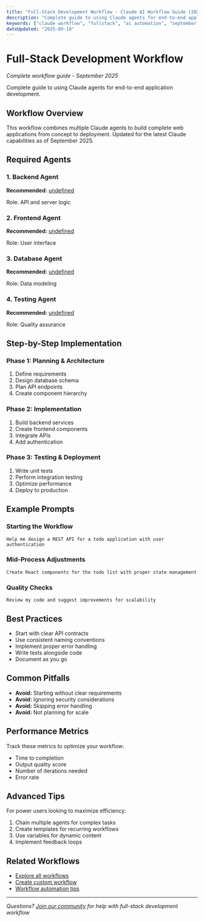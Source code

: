 ```yaml
---
title: "Full-Stack Development Workflow - Claude AI Workflow Guide (2025)"
description: "Complete guide to using Claude agents for end-to-end application development."
keywords: ["claude workflow", "fullstack", "ai automation", "september 2025"]
dateUpdated: "2025-09-18"
---
```


# Full-Stack Development Workflow

*Complete workflow guide - September 2025*

Complete guide to using Claude agents for end-to-end application development.

## Workflow Overview

This workflow combines multiple Claude agents to build complete web applications from concept to deployment. Updated for the latest Claude capabilities as of September 2025.

## Required Agents


### 1. Backend Agent
**Recommended:** [undefined](/agents/api-builder-agent)

Role: API and server logic


### 2. Frontend Agent
**Recommended:** [undefined](/agents/backend-architect-agent)

Role: User interface


### 3. Database Agent
**Recommended:** [undefined](/agents/database-specialist-agent)

Role: Data modeling


### 4. Testing Agent
**Recommended:** [undefined](/agents/frontend-specialist-agent)

Role: Quality assurance


## Step-by-Step Implementation

### Phase 1: Planning & Architecture
1. Define requirements
2. Design database schema
3. Plan API endpoints
4. Create component hierarchy

### Phase 2: Implementation
1. Build backend services
2. Create frontend components
3. Integrate APIs
4. Add authentication

### Phase 3: Testing & Deployment
1. Write unit tests
2. Perform integration testing
3. Optimize performance
4. Deploy to production

## Example Prompts

### Starting the Workflow
```
Help me design a REST API for a todo application with user authentication
```

### Mid-Process Adjustments
```
Create React components for the todo list with proper state management
```

### Quality Checks
```
Review my code and suggest improvements for scalability
```

## Best Practices

- Start with clear API contracts
- Use consistent naming conventions
- Implement proper error handling
- Write tests alongside code
- Document as you go

## Common Pitfalls

- **Avoid:** Starting without clear requirements
- **Avoid:** Ignoring security considerations
- **Avoid:** Skipping error handling
- **Avoid:** Not planning for scale

## Performance Metrics

Track these metrics to optimize your workflow:
- Time to completion
- Output quality score
- Number of iterations needed
- Error rate

## Advanced Tips

For power users looking to maximize efficiency:
1. Chain multiple agents for complex tasks
2. Create templates for recurring workflows  
3. Use variables for dynamic content
4. Implement feedback loops

## Related Workflows

- [Explore all workflows](/workflows)
- [Create custom workflow](/tutorials/custom-workflow)
- [Workflow automation tips](/guides/automation-2025)

---

*Questions? [Join our community](/community) for help with full-stack development workflow*
